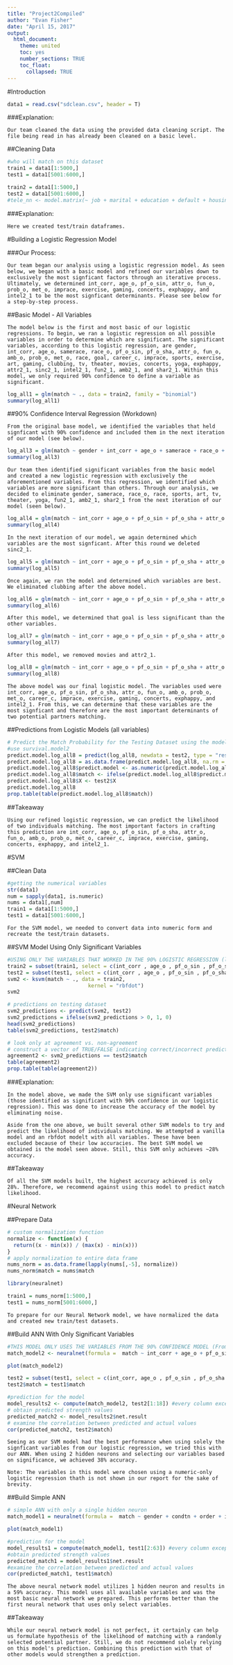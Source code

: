 ---
title: "Project2Compiled"
author: "Evan Fisher"
date: "April 15, 2017"
output:   
  html_document: 
    theme: united
    toc: yes
    number_sections: TRUE
    toc_float:
      collapsed: TRUE
---
#Introduction

```{r, include = F}

data1 = read.csv("sdclean.csv", header = T)

```

###Explanation:
```{}
Our team cleaned the data using the provided data cleaning script. The file being read in has already been cleaned on a basic level.
```


##Cleaning Data

```{r}
#who will match on this dataset
train1 = data1[1:5000,]
test1 = data1[5001:6000,]

train2 = data1[1:5000,]
test2 = data1[5001:6000,]
#tele_nn <- model.matrix(~ job + marital + education + default + housing + loan +  contact + month + day_of_week + poutcome + y, data1 = tele1)
```

###Explanation:
```{}
Here we created test/train dataframes.
```


#Building a Logistic Regression Model

###Our Process:
```{}
Our team began our analysis using a logistic regression model. As seen below, we began with a basic model and refined our variables down to exclusively the most signficant factors through an iterative process. Ultimately, we determined int_corr, age_o, pf_o_sin, attr_o, fun_o, prob_o, met_o, imprace, exercise, gaming, concerts, exphappy, and intel2_1 to be the most signficant determinants. Please see below for a step-by-step process.
```

##Basic Model - All Variables

```{}
The model below is the first and most basic of our logistic regressions. To begin, we ran a logistic regression on all possible variables in order to determine which are significant. The significant variables, according to this logistic regression, are gender, int_corr, age_o, samerace, race_o, pf_o_sin, pf_o_sha, attr_o, fun_o, amb_o, prob_o, met_o, race, goal, career_c, imprace, sports, exercise, art, gaming, clubbing, tv, theater, movies, concerts, yoga, exphappy, attr2_1, sinc2_1, intel2_1, fun2_1, amb2_1, and shar2_1. Within this model, we only required 90% confidence to define a variable as significant.
```

```{r}
log_all1 = glm(match ~ ., data = train2, family = "binomial")
summary(log_all1)
```

##90% Confidence Interval Regression (Workdown)

```{}
From the original base model, we identified the variables that held signficant with 90% confidence and included them in the next iteration of our model (see below).
```

```{r}
log_all3 = glm(match ~ gender + int_corr + age_o + samerace + race_o + pf_o_sin + pf_o_sha + attr_o + fun_o + amb_o + prob_o + met_o + race + goal + career_c + imprace + sports + exercise + art + gaming + clubbing + tv + theater + movies + concerts + yoga + exphappy + attr2_1 + sinc2_1 + intel2_1 + fun2_1 + amb2_1 + shar2_1, data = train2, family = "binomial")
summary(log_all3)
```

```{}
Our team then identified significant variables from the basic model and created a new logistic regression with exclusively the aforementioned variables. From this regression, we identified which variables are more significant than others. Through our analysis, we decided to eliminate gender, samerace, race_o, race, sports, art, tv, theater, yoga, fun2_1, amb2_1, shar2_1 from the next iteration of our model (seen below).
```

```{r}
log_all4 = glm(match ~ int_corr + age_o + pf_o_sin + pf_o_sha + attr_o + fun_o + amb_o + prob_o + met_o + goal + career_c + imprace + exercise + gaming + clubbing + movies + concerts + exphappy + attr2_1 + sinc2_1 + intel2_1, data = train2, family = "binomial")
summary(log_all4)
```

```{}
In the next iteration of our model, we again determined which variables are the most signficant. After this round we deleted sinc2_1.
```

```{r}
log_all5 = glm(match ~ int_corr + age_o + pf_o_sin + pf_o_sha + attr_o + fun_o + amb_o + prob_o + met_o + goal + career_c + imprace + exercise + gaming + clubbing + movies + concerts + exphappy + attr2_1 + intel2_1, data = train2, family = "binomial")
summary(log_all5)
```

```{}
Once again, we ran the model and determined which variables are best. We eliminated clubbing after the above model.
```

```{r}
log_all6 = glm(match ~ int_corr + age_o + pf_o_sin + pf_o_sha + attr_o + fun_o + amb_o + prob_o + met_o + goal + career_c + imprace + exercise + gaming + movies + concerts + exphappy + attr2_1 + intel2_1, data = train2, family = "binomial")
summary(log_all6)
```

```{}
After this model, we determined that goal is less significant than the other variables.
```

```{r}
log_all7 = glm(match ~ int_corr + age_o + pf_o_sin + pf_o_sha + attr_o + fun_o + amb_o + prob_o + met_o + career_c + imprace + exercise + gaming + movies + concerts + exphappy + attr2_1 + intel2_1, data = train2, family = "binomial")
summary(log_all7)
```

```{}
After this model, we removed movies and attr2_1.
```

```{r}
log_all8 = glm(match ~ int_corr + age_o + pf_o_sin + pf_o_sha + attr_o + fun_o + amb_o + prob_o + met_o + career_c + imprace + exercise + gaming + concerts + exphappy + intel2_1, data = train2, family = "binomial")
summary(log_all8)
```

```{}
The above model was our final logistic model. The variables used were int_corr, age_o, pf_o_sin, pf_o_sha, attr_o, fun_o, amb_o, prob_o, met_o, career_c, imprace, exercise, gaming, concerts, exphappy, and intel2_1. From this, we can determine that these variables are the most signficant and therefore are the most important determinants of two potential partners matching.
```

##Predictions from Logistic Models (all variables)

```{r}
# Predict the Match Probability for the Testing Dataset using the model developed on the training dataset
#use survival.model2
predict.model.log_all8 = predict(log_all8, newdata = test2, type = "response")
predict.model.log_all8 = as.data.frame(predict.model.log_all8, na.rm = TRUE)
predict.model.log_all8$predict.model <- as.numeric(predict.model.log_all8$predict.model)
predict.model.log_all8$match <- ifelse(predict.model.log_all8$predict.model > 0.5, 1, 0)
predict.model.log_all8$X <- test2$X
predict.model.log_all8
prop.table(table(predict.model.log_all8$match))
```

##Takeaway
```{}
Using our refined logistic regression, we can predict the likelihood of two individuals matching. The most important factors in crafting this prediction are int_corr, age_o, pf_o_sin, pf_o_sha, attr_o, fun_o, amb_o, prob_o, met_o, career_c, imprace, exercise, gaming, concerts, exphappy, and intel2_1.
```

#SVM

##Clean Data

```{r}
#getting the numerical variables
str(data1)
num = sapply(data1, is.numeric)
nums = data1[,num]
train1 = data1[1:5000,]
test1 = data1[5001:6000,]
```

```{}
For the SVM model, we needed to convert data into numeric form and recreate the test/train datasets.
```

##SVM Model Using Only Significant Variables

```{r}
#USING ONLY THE VARIABLES THAT WORKED IN THE 90% LOGISTIC REGRESSION (log_all7)
train2 = subset(train1, select = c(int_corr , age_o , pf_o_sin , pf_o_sha , attr_o , fun_o , amb_o , prob_o , met_o , career_c , imprace , exercise , gaming , movies , concerts , exphappy , attr2_1 , intel2_1, match))
test2 = subset(test1, select = c(int_corr , age_o , pf_o_sin , pf_o_sha , attr_o , fun_o , amb_o , prob_o , met_o , career_c , imprace , exercise , gaming , movies , concerts , exphappy , attr2_1 , intel2_1, match))
svm2 <- ksvm(match ~ ., data = train2,
                          kernel = "rbfdot")
svm2

# predictions on testing dataset
svm2_predictions <- predict(svm2, test2)
svm2_predictions = ifelse(svm2_predictions > 0, 1, 0)
head(svm2_predictions)
table(svm2_predictions, test2$match)

# look only at agreement vs. non-agreement
# construct a vector of TRUE/FALSE indicating correct/incorrect predictions
agreement2 <- svm2_predictions == test2$match
table(agreement2)
prop.table(table(agreement2))
```

###Explanation:
```{}
In the model above, we made the SVM only use significant variables (those identified as significant with 90% confidence in our logistic regression). This was done to increase the accuracy of the model by eliminating noise.

Aside from the one above, we built several other SVM models to try and predict the likelihood of individuals matching. We attempted a vanilla model and an rbfdot modelt with all variables. These have been excluded because of their low accuracies. The best SVM model we obtained is the model seen above. Still, this SVM only achieves ~28% accuracy.
```

##Takeaway
```{}
Of all the SVM models built, the highest accuracy achieved is only 28%. Therefore, we recommend against using this model to predict match likelihood.
```


#Neural Network

##Prepare Data

```{r}
# custom normalization function
normalize <- function(x) { 
  return((x - min(x)) / (max(x) - min(x)))
}
# apply normalization to entire data frame
nums_norm = as.data.frame(lapply(nums[,-5], normalize))
nums_norm$match = nums$match

library(neuralnet)

train1 = nums_norm[1:5000,]
test1 = nums_norm[5001:6000,]
```

```{}
To prepare for our Neural Network model, we have normalized the data and created new train/test datasets.
```

##Build ANN With Only Significant Variables

```{r}
#THIS MODEL ONLY USES THE VARIABLES FROM THE 90% CONFIDENCE MODEL (From previously made numeric-only logistic regression)
match_model2 <- neuralnet(formula =  match ~ int_corr + age_o + pf_o_sin + pf_o_sha + attr_o + fun_o + prob_o + met_o +  imprace +  exercise + art + gaming + movies + concerts + music + exphappy + attr2_1 + intel2_1, data = train1, hidden = 2)

plot(match_model2)

test2 = subset(test1, select = c(int_corr, age_o , pf_o_sin , pf_o_sha , attr_o , fun_o , prob_o , met_o ,  imprace ,  exercise , art , gaming , movies , concerts , music , exphappy , attr2_1 , intel2_1))
test2$match = test1$match

#prediction for the model
model_results2 <- compute(match_model2, test2[1:18]) #every column except the result column and X
# obtain predicted strength values
predicted_match2 <- model_results2$net.result
# examine the correlation between predicted and actual values
cor(predicted_match2, test2$match)
```

```{}
Seeing as our SVM model had the best performance when using solely the signficant variables from our logistic regression, we tried this with our ANN. When using 2 hidden neurons and selecting our variables based on significance, we achieved 38% accuracy.

Note: The variables in this model were chosen using a numeric-only logistic regression thath is not shown in our report for the sake of brevity.
```

##Build Simple ANN

```{r}
# simple ANN with only a single hidden neuron
match_model1 = neuralnet(formula =  match ~ gender + condtn + order + int_corr + samerace + age_o + race_o + pf_o_att + pf_o_sin + pf_o_int + pf_o_fun + pf_o_amb + pf_o_sha + dec_o + attr_o + sinc_o + intel_o + fun_o + amb_o + shar_o + like_o + prob_o + met_o + age + race + imprace + imprelig + sports + tvsports + exercise + dining + museums + art + hiking + gaming + clubbing + reading + tv + theater + movies + concerts + music + shopping + yoga + exphappy + attr1_1 + sinc1_1 + intel1_1 + fun1_1 + amb1_1 + shar1_1 + attr2_1 + sinc2_1 + intel2_1 + fun2_1 + amb2_1 + shar2_1 + attr3_1 + sinc3_1 + fun3_1 + intel3_1 + amb3_1  , data = train1, hidden = 1)

plot(match_model1)

#prediction for the model
model_results1 = compute(match_model1, test1[2:63]) #every column except the result column and X
#obtain predicted strength values
predicted_match1 = model_results1$net.result
#examine the correlation between predicted and actual values
cor(predicted_match1, test1$match)
```

```{}
The above neural network model utilizes 1 hidden neuron and results in a 59% accuracy. This model uses all available variables and was the most basic neural network we prepared. This performs better than the first neural network that uses only select variables.
```

##Takeaway
```{}
While our neural network model is not perfect, it certainly can help us formulate hypothesis of the likelihood of matching with a randomly selected potential partner. Still, we do not recommend solely relying on this model's prediction. Combining this prediction with that of other models would strengthen a prediction.
```

